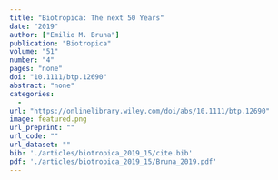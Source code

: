 ```yaml
---
title: "Biotropica: The next 50 Years"
date: "2019"
author: ["Emilio M. Bruna"]
publication: "Biotropica"
volume: "51"
number: "4"
pages: "none"
doi: "10.1111/btp.12690"
abstract: "none"
categories: 
  - 
url: "https://onlinelibrary.wiley.com/doi/abs/10.1111/btp.12690"
image: featured.png
url_preprint: ""
url_code: ""
url_dataset: ""
bib: './articles/biotropica_2019_15/cite.bib'
pdf: './articles/biotropica_2019_15/Bruna_2019.pdf'
---
```

